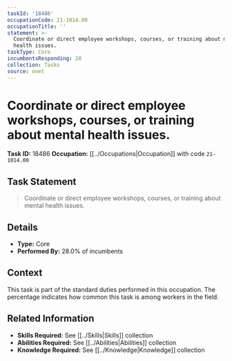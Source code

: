 ```yaml
---
taskId: '18486'
occupationCode: 21-1014.00
occupationTitle: ''
statement: >-
  Coordinate or direct employee workshops, courses, or training about mental
  health issues.
taskType: Core
incumbentsResponding: 28
collection: Tasks
source: onet
---
```

# Coordinate or direct employee workshops, courses, or training about mental health issues.

**Task ID:** 18486
**Occupation:** [[../Occupations|Occupation]] with code `21-1014.00`

## Task Statement

> Coordinate or direct employee workshops, courses, or training about mental health issues.

## Details

- **Type:** Core
- **Performed By:** 28.0% of incumbents

## Context

This task is part of the standard duties performed in this occupation. The percentage indicates how common this task is among workers in the field.

## Related Information

- **Skills Required:** See [[../Skills|Skills]] collection
- **Abilities Required:** See [[../Abilities|Abilities]] collection
- **Knowledge Required:** See [[../Knowledge|Knowledge]] collection
